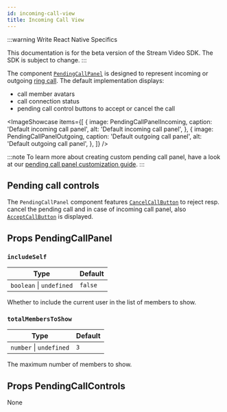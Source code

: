 ```yaml
---
id: incoming-call-view
title: Incoming Call View
---
```


:::warning
Write React Native Specifics

This documentation is for the beta version of the Stream Video SDK.
The SDK is subject to change.
:::


The component [`PendingCallPanel`](https://github.com/GetStream/stream-video-js/tree/main/packages/react-sdk/src/components/PendingCallPanel) is designed to represent incoming or outgoing [ring call](../../../guides/joining-and-creating-calls/#ring-call). The default implementation displays:

- call member avatars
- call connection status
- pending call control buttons to accept or cancel the call

<ImageShowcase
  items={[
    {
      image: PendingCallPanelIncoming,
      caption: 'Default incoming call panel',
      alt: 'Default incoming call panel',
    },
    {
      image: PendingCallPanelOutgoing,
      caption: 'Default outgoing call panel',
      alt: 'Default outgoing call panel',
    },
  ]}
/>

:::note
To learn more about creating custom pending call panel, have a look at our [pending call panel customization guide](../../../ui-cookbook/pending-call).
:::

## Pending call controls

The `PendingCallPanel` component features [`CancelCallButton`](../call-controls#cancelcallbutton) to reject resp. cancel the pending call and in case of incoming call panel, also [`AcceptCallButton`](../call-controls#acceptcallbutton) is displayed.

## Props PendingCallPanel

### `includeSelf`

| Type                     | Default |
| ------------------------ | ------- |
| `boolean` \| `undefined` | `false` |

Whether to include the current user in the list of members to show.

### `totalMembersToShow`

| Type                    | Default |
| ----------------------- | ------- |
| `number` \| `undefined` | `3`     |

The maximum number of members to show.

## Props PendingCallControls

None
